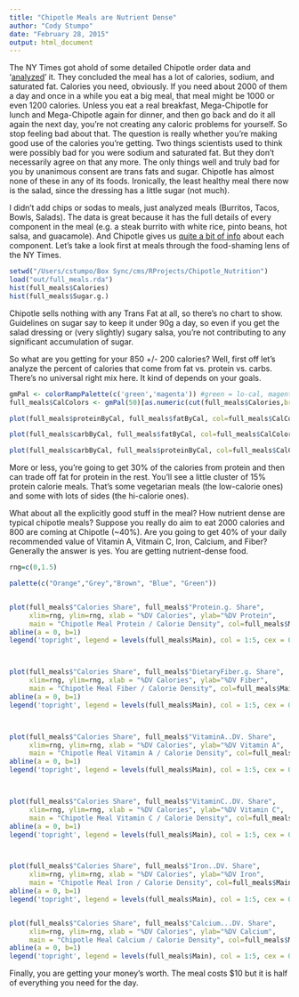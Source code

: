 ```yaml
---
title: "Chipotle Meals are Nutrient Dense"
author: "Cody Stumpo"
date: "February 28, 2015"
output: html_document
---
```

The NY Times got ahold of some detailed Chipotle order data and '[analyzed](http://www.nytimes.com/interactive/2015/02/17/upshot/what-do-people-actually-order-at-chipotle.html?abt=0002&abg=1&_r=0)' it.  They concluded the meal has a lot of calories, sodium, and saturated fat.
Calories you need, obviously.  If you need about 2000 of them a day and once in a while you eat a big meal, that meal might be 1000 or even 1200 calories.  Unless you eat a real breakfast, Mega-Chipotle for lunch and Mega-Chipotle again for dinner, and then go back and do it all again the next day, you're not creating any caloric problems for yourself.  So stop feeling bad about that.  The question is really whether you're making good use of the calories you're getting.  Two things scientists used to think were possibly bad for you were sodium and saturated fat.  But they don't necessarily agree on that any more.  The only things well and truly bad for you by unanimous consent are trans fats and sugar.  Chipotle has almost none of these in any of its foods.  Ironically, the least healthy meal there now is the salad, since the dressing has a little sugar (not much).

I didn't add chips or sodas to meals, just analyzed meals (Burritos, Tacos, Bowls, Salads). The data is great because it has the full details of every component in the meal (e.g. a steak burrito with white rice, pinto beans, hot salsa, and guacamole). And Chipotle gives us [quite a bit of info](http://www.chipotle.com/en-US/menu/nutrition_calculator/nutrition_calculator.aspx) about each component. Let's take a look first at meals through the food-shaming lens of the NY Times. 


```r
setwd("/Users/cstumpo/Box Sync/cms/RProjects/Chipotle_Nutrition")
load("out/full_meals.rda")
hist(full_meals$Calories)
hist(full_meals$Sugar.g.)
```

Chipotle sells nothing with any Trans Fat at all, so there's no chart to show.  Guidelines on sugar say to keep it under 90g a day, so even if you get the salad dressing or (very slightly) sugary salsa, you're not contributing to any significant accumulation of sugar.

So what are you getting for your 850 +/- 200 calories?  Well, first off let's analyze the percent of calories that come from fat vs. protein vs. carbs.  There's no universal right mix here.  It kind of depends on your goals.

```r
gmPal <- colorRampPalette(c('green','magenta')) #green = lo-cal, magenta = hi-cal
full_meals$CalColors <- gmPal(50)[as.numeric(cut(full_meals$Calories,breaks = 100))]

plot(full_meals$proteinByCal, full_meals$fatByCal, col=full_meals$CalColors, cex= 0.25, xlab="% Cal from Protein", ylab="% Cal from Fat", main="Chipotle Meals", sub="green = lo-cal; magenta=hi-cal")

plot(full_meals$carbByCal, full_meals$fatByCal, col=full_meals$CalColors, cex= 0.25, xlab="% Cal from Carb", ylab="% Cal from Fat", main="Chipotle Meals", sub="green = lo-cal; magenta=hi-cal")

plot(full_meals$carbByCal, full_meals$proteinByCal, col=full_meals$CalColors, cex= 0.25, xlab="% Cal from Carb", ylab="% Cal from Protein", main="Chipotle Meals", sub="green = lo-cal; magenta=hi-cal")


```

More or less, you're going to get 30% of the calories from protein and then can trade off fat for protein in the rest.  You'll see a little cluster of 15% protein calorie meals. That's some vegetarian meals (the low-calorie ones) and some with lots of sides (the hi-calorie ones).

What about all the explicitly good stuff in the meal?  How nutrient dense are typical chipotle meals?  Suppose you really do aim to eat 2000 calories and 800 are coming at Chipotle (~40%).  Are you going to get 40% of your daily recommended value of Vitamin A, Vitmain C, Iron, Calcium, and Fiber?  Generally the answer is yes.  You are getting nutrient-dense food.

```r
rng=c(0,1.5)

palette(c("Orange","Grey","Brown", "Blue", "Green"))


plot(full_meals$"Calories Share", full_meals$"Protein.g. Share",
     xlim=rng, ylim=rng, xlab = "%DV Calories", ylab="%DV Protein", 
     main = "Chipotle Meal Protein / Calorie Density", col=full_meals$Main)
abline(a = 0, b=1)
legend('topright', legend = levels(full_meals$Main), col = 1:5, cex = 0.8, pch = 1)



plot(full_meals$"Calories Share", full_meals$"DietaryFiber.g. Share",
     xlim=rng, ylim=rng, xlab = "%DV Calories", ylab="%DV Fiber", 
     main = "Chipotle Meal Fiber / Calorie Density", col=full_meals$Main)
abline(a = 0, b=1)
legend('topright', legend = levels(full_meals$Main), col = 1:5, cex = 0.8, pch = 1)



plot(full_meals$"Calories Share", full_meals$"VitaminA..DV. Share",
     xlim=rng, ylim=rng, xlab = "%DV Calories", ylab="%DV Vitamin A", 
     main = "Chipotle Meal Vitamin A / Calorie Density", col=full_meals$Main)
abline(a = 0, b=1)
legend('topright', legend = levels(full_meals$Main), col = 1:5, cex = 0.8, pch = 1)



plot(full_meals$"Calories Share", full_meals$"VitaminC..DV. Share",
     xlim=rng, ylim=rng, xlab = "%DV Calories", ylab="%DV Vitamin C", 
     main = "Chipotle Meal Vitamin C / Calorie Density", col=full_meals$Main)
abline(a = 0, b=1)
legend('topright', legend = levels(full_meals$Main), col = 1:5, cex = 0.8, pch = 1)



plot(full_meals$"Calories Share", full_meals$"Iron..DV. Share",
     xlim=rng, ylim=rng, xlab = "%DV Calories", ylab="%DV Iron", 
     main = "Chipotle Meal Iron / Calorie Density", col=full_meals$Main)
abline(a = 0, b=1)
legend('topright', legend = levels(full_meals$Main), col = 1:5, cex = 0.8, pch = 1)


plot(full_meals$"Calories Share", full_meals$"Calcium...DV. Share",
     xlim=rng, ylim=rng, xlab = "%DV Calories", ylab="%DV Calcium", 
     main = "Chipotle Meal Calcium / Calorie Density", col=full_meals$Main)
abline(a = 0, b=1)
legend('topright', legend = levels(full_meals$Main), col = 1:5, cex = 0.8, pch = 1)
```

Finally, you are getting your money's worth.  The meal costs $10 but it is half of everything you need for the day.
